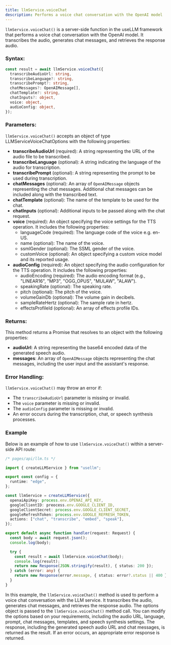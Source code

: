 ```yaml
---
title: llmService.voiceChat
description: Performs a voice chat conversation with the OpenAI model
---
```


`llmService.voiceChat()` is a server-side function in the useLLM framework that performs a voice chat conversation with the OpenAI model. It transcribes the audio, generates chat messages, and retrieves the response audio.

### Syntax:

```typescript
const result = await llmService.voiceChat({
  transcribeAudioUrl: string,
  transcribeLanguage?: string,
  transcribePrompt?: string,
  chatMessages?: OpenAIMessage[],
  chatTemplate?: string,
  chatInputs?: object,
  voice: object,
  audioConfig: object,
});
```

### Parameters:

`llmService.voiceChat()` accepts an object of type LLMServiceVoiceChatOptions with the following properties:

- **transcribeAudioUrl** (required): A string representing the URL of the audio file to be transcribed.
- **transcribeLanguage** (optional): A string indicating the language of the audio for transcription.
- **transcribePrompt** (optional): A string representing the prompt to be used during transcription.
- **chatMessages** (optional): An array of `OpenAIMessage` objects representing the chat messages. Additional chat messages can be included along with the transcribed text.
- **chatTemplate** (optional): The name of the template to be used for the chat.
- **chatInputs** (optional): Additional inputs to be passed along with the chat request.
- **voice** (required): An object specifying the voice settings for the TTS operation. It includes the following properties:
  - languageCode (required): The language code of the voice e.g. en-US.
  - name (optional): The name of the voice.
  - ssmlGender (optional): The SSML gender of the voice.
  - customVoice (optional): An object specifying a custom voice model and its reported usage.
- **audioConfig** (required): An object specifying the audio configuration for the TTS operation. It includes the following properties:
  - audioEncoding (required): The audio encoding format (e.g., "LINEAR16", "MP3", "OGG_OPUS", "MULAW", "ALAW").
  - speakingRate (optional): The speaking rate.
  - pitch (optional): The pitch of the voice.
  - volumeGainDb (optional): The volume gain in decibels.
  - sampleRateHertz (optional): The sample rate in hertz.
  - effectsProfileId (optional): An array of effects profile IDs.

### Returns:

This method returns a Promise that resolves to an object with the following properties:

- **audioUrl**: A string representing the base64 encoded data of the generated speech audio.
- **messages**: An array of `OpenAIMessage` objects representing the chat messages, including the user input and the assistant's response.

### Error Handling:

`llmService.voiceChat()` may throw an error if:

- The `transcribeAudioUrl` parameter is missing or invalid.
- The `voice` parameter is missing or invalid.
- The `audioConfig` parameter is missing or invalid.
- An error occurs during the transcription, chat, or speech synthesis processes.

### Example

Below is an example of how to use `llmService.voiceChat()` within a server-side API route:

```typescript
/* pages/api/llm.ts */

import { createLLMService } from "usellm";

export const config = {
  runtime: "edge",
};

const llmService = createLLMService({
  openaiApiKey: process.env.OPENAI_API_KEY,
  googleClientID: preocess.env.GOOGLE_CLIENT_ID,
  googleClientSecret: process.env.GOOGLE_CLIENT_SECRET,
  googleRefreshToken: process.env.GOOGLE_REFRESH_TOKEN,
  actions: ["chat", "transcribe", "embed", "speak"],
});

export default async function handler(request: Request) {
  const body = await request.json();
  console.log(body);

  try {
    const result = await llmService.voiceChat(body);
    console.log(result);
    return new Response(JSON.stringify(result), { status: 200 });
  } catch (error: any) {
    return new Response(error.message, { status: error?.status || 400 });
  }
}

```

In this example, the `llmService.voiceChat()` method is used to perform a voice chat conversation with the LLM service. It transcribes the audio, generates chat messages, and retrieves the response audio. The options object is passed to the `llmService.voiceChat()` method call. You can modify the options based on your requirements, including the audio URL, language, prompt, chat messages, templates, and speech synthesis settings. The response, including the generated speech audio URL and chat messages, is returned as the result. If an error occurs, an appropriate error response is returned.